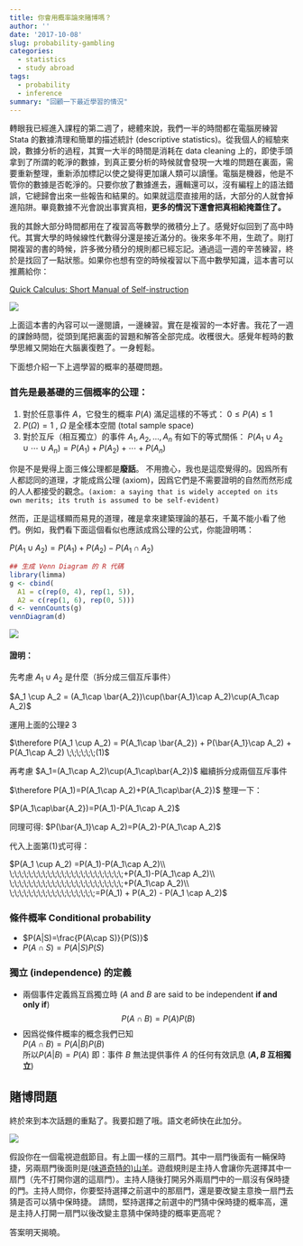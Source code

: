 ```yaml
---
title: 你會用概率論來賭博嗎？
author: ''
date: '2017-10-08'
slug: probability-gambling
categories:
  - statistics
  - study abroad
tags:
  - probability
  - inference
summary: "回顧一下最近學習的情況"
---
```



轉眼我已經進入課程的第二週了，總體來說，我們一半的時間都在電腦房練習 Stata 的數據清理和簡單的描述統計 (descriptive statistics)。從我個人的經驗來說，數據分析的過程，其實一大半的時間是消耗在 data cleaning 上的，即使手頭拿到了所謂的乾淨的數據，到真正要分析的時候就會發現一大堆的問題在裏面，需要重新整理，重新添加標記以使之變得更加讓人類可以讀懂。電腦是機器，他是不管你的數據是否乾淨的。只要你放了數據進去，邏輯還可以，沒有編程上的語法錯誤，它總歸會出來一些報告和結果的。如果就這麼直接用的話，大部分的人就會掉進陷阱。畢竟數據不光會說出事實真相，**更多的情況下還會把真相給掩蓋住了。**

我的其餘大部分時間都用在了複習高等數學的微積分上了。感覺好似回到了高中時代。其實大學的時候線性代數得分還是接近滿分的。後來多年不用，生疏了。剛打開複習的書的時候，許多微分積分的規則都已經忘記。通過這一週的辛苦練習，終於是找回了一點狀態。如果你也想有空的時候複習以下高中數學知識，這本書可以推薦給你：

[Quick Calculus: Short Manual of Self-instruction](https://www.amazon.co.uk/gp/product/0471827223/ref=oh_aui_detailpage_o04_s00?ie=UTF8&psc=1)

![](/img/Selection_070.png)


上面這本書的內容可以一邊閱讀，一邊練習。實在是複習的一本好書。我花了一週的課餘時間，從頭到尾把裏面的習題和解答全部完成。收穫很大。感覺年輕時的數學思維又開始在大腦裏復甦了。一身輕鬆。

下面想介紹一下上週學習的概率的基礎問題。

### 首先是最基礎的**三個概率的公理**：

1. 對於任意事件 $A$，它發生的概率 $P(A)$ 滿足這樣的不等式： $0 \leqslant P(A) \leqslant 1$
2. $P(\Omega)=1$ , $\Omega$ 是全樣本空間 (total sample space)
2. 對於互斥（相互獨立）的事件 $A_1, A_2, \dots, A_n$ 有如下的等式關係： $P(A_1\cup A_2 \cup \cdots \cup A_n)=P(A_1)+P(A_2)+\cdots+P(A_n)$


你是不是覺得上面三條公理都是**廢話**。
不用擔心，我也是這麼覺得的。因爲所有人都認同的道理，才能成爲公理 (axiom)，因爲它們是不需要證明的自然而然形成的人人都接受的觀念。`(axiom: a saying that is widely accepted on its own merits; its truth is assumed to be self-evident)`

然而，正是這樣顯而易見的道理，確是拿來建築理論的基石，千萬不能小看了他們。例如，我們看下面這個看似也應該成爲公理的公式，你能證明嗎：

$P(A_1\cup A_2) = P(A_1) + P(A_2) - P(A_1 \cap A_2)$

```r
## 生成 Venn Diagram 的 R 代碼
library(limma)
g <- cbind(
  A1 = c(rep(0, 4), rep(1, 5)),
  A2 = c(rep(1, 6), rep(0, 5)))
d <- vennCounts(g)
vennDiagram(d)
```
![](/img/venngram.png)


#### 證明：
先考慮 $A_1 \cup A_2$ 是什麼（拆分成三個互斥事件）

$A_1 \cup A_2 = (A_1\cap \bar{A_2})\cup(\bar{A_1}\cap A_2)\cup(A_1\cap A_2)$

運用上面的公理~~2~~ 3

$\therefore P(A_1 \cup A_2) = P(A_1\cap \bar{A_2}) + P(\bar{A_1}\cap A_2) + P(A_1\cap A_2) \;\;\;\;\;\;(1)$

再考慮 $A_1=(A_1\cap A_2)\cup(A_1\cap\bar{A_2})$ 繼續拆分成兩個互斥事件

$\therefore P(A_1)=P(A_1\cap A_2)+P(A_1\cap\bar{A_2})$ 整理一下：

$P(A_1\cap\bar{A_2})=P(A_1)-P(A_1\cap A_2)$

同理可得: $P(\bar{A_1}\cap A_2)=P(A_2)-P(A_1\cap A_2)$

代入上面第(1)式可得：

$P(A_1 \cup A_2) =P(A_1)-P(A_1\cap A_2)\\
\;\;\;\;\;\;\;\;\;\;\;\;\;\;\;\;\;\;\;\;\;\;\;\;+P(A_1)-P(A_1\cap A_2)\\
\;\;\;\;\;\;\;\;\;\;\;\;\;\;\;\;\;\;\;\;\;\;\;\;+P(A_1\cap A_2)\\
\;\;\;\;\;\;\;\;\;\;\;\;\;\;\;\;\;\;=P(A_1) + P(A_2) - P(A_1 \cap A_2)$


### 條件概率 Conditional probability

- $P(A|S)=\frac{P(A\cap S)}{P(S)}$
- $P(A\cap S) = P(A|S)P(S)$

### 獨立 (independence) 的定義

- 兩個事件定義爲互爲獨立時 ($A$ and $B$ are said to be independent **if and only if**)
$$P(A\cap B)=P(A)P(B)$$
- 因爲從條件概率的概念我們已知<br> $P(A\cap B) = P(A|B)P(B)$ <br>所以$P(A|B)=P(A)$ 即：事件 $B$ 無法提供事件 $A$ 的任何有效訊息 (**$A, B$ 互相獨立**)

## 賭博問題
終於來到本次話題的重點了。我要扣題了哦。語文老師快在此加分。

![](/img/Selection_071.png)

假設你在一個電視遊戲節目。有上圖一樣的三扇門。其中一扇門後面有一輛保時捷，另兩扇門後面則是[(味道奇特的)山羊](https://winterwang.github.io/post/black-meal/)。遊戲規則是主持人會讓你先選擇其中一扇門（先不打開你選的這扇門）。主持人隨後打開另外兩扇門中的一扇沒有保時捷的門。主持人問你，你要堅持選擇之前選中的那扇門，還是要改變主意換一扇門去猜是否可以猜中保時捷。
請問，堅持選擇之前選中的門猜中保時捷的概率高，還是主持人打開一扇門以後改變主意猜中保時捷的概率更高呢？


答案明天揭曉。
